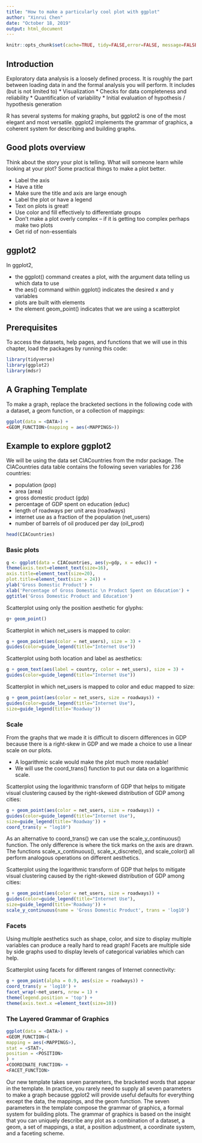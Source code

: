 ```yaml
---
title: "How to make a particularly cool plot with ggplot"
author: "Xinrui Chen"
date: "October 18, 2019"
output: html_document
---
```


```r
knitr::opts_chunk$set(cache=TRUE, tidy=FALSE,error=FALSE, message=FALSE, warning=FALSE, tidy.opts=list(width.cutoff=60))
```

## Introduction

Exploratory data analysis is a loosely defined process. It is roughly the part between loading data in and the formal analysis you will perform. It includes (but is not limited to)
  * Visualization
  * Checks for data completeness and reliability
  * Quantification of variability
  * Initial evaluation of hypothesis / hypothesis generation

R has several systems for making graphs, but ggplot2 is one of the most elegant and most versatile. ggplot2 implements the grammar of graphics, a coherent system for describing and building graphs.



## Good plots overview
Think about the story your plot is telling. What will someone learn while looking at your plot? Some practical things to make a plot better.

  * Label the axis
  * Have a title
  * Make sure the title and axis are large enough
  * Label the plot or have a legend
  * Text on plots is great!
  * Use color and fill effectively to differentiate groups
  * Don’t make a plot overly complex – if it is getting too complex perhaps make two plots
  * Get rid of non-essentials

## ggplot2

In ggplot2,

  * the ggplot() command creates a plot, with the argument data telling us which data to use
  * the aes() command within ggplot() indicates the desired x and y variables
  * plots are built with elements
  * the element geom_point() indicates that we are using a scatterplot

## Prerequisites
To access the datasets, help pages, and functions that we will use in this chapter, load the packages by running this code:

```r
library(tidyverse)
library(ggplot2)
library(mdsr)
```

## A Graphing Template
To make a graph, replace the bracketed sections in the following code with a dataset, a geom function, or a collection of mappings:

```{r，eval = FALSE}
ggplot(data = <DATA>) +
<GEOM_FUNCTION>(mapping = aes(<MAPPINGS>))
```


## Example to explore ggplot2

We will be using the data set CIACountries from the mdsr package. The CIACountries data table contains the following seven variables for 236 countries:

  * population (pop)
  * area (area)
  * gross domestic product (gdp)
  * percentage of GDP spent on education (educ)
  * length of roadways per unit area (roadways)
  * internet use as a fraction of the population (net_users)
  * number of barrels of oil produced per day (oil_prod)

```r
head(CIACountries)
```

### Basic plots

```r
g <- ggplot(data = CIACountries, aes(y=gdp, x = educ)) +
theme(axis.text=element_text(size=16),
axis.title=element_text(size=20),
plot.title=element_text(size = 24)) +
ylab('Gross Domestic Product') +
xlab('Percentage of Gross Domestic \n Product Spent on Education') +
ggtitle('Gross Domestic Product and Education')
```

Scatterplot using only the position aesthetic for glyphs:

```r
g+ geom_point()
```

Scatterplot in which net_users is mapped to color:

```r
g + geom_point(aes(color = net_users), size = 3) +
guides(color=guide_legend(title="Internet Use"))
```

Scatterplot using both location and label as aesthetics:

```r
g + geom_text(aes(label = country, color = net_users), size = 3) +
guides(color=guide_legend(title="Internet Use"))
```

Scatterplot in which net_users is mapped to color and educ mapped to size:

```r
g + geom_point(aes(color = net_users, size = roadways)) +
guides(color=guide_legend(title="Internet Use"),
size=guide_legend(title='Roadway'))
```

### Scale
From the graphs that we made it is difficult to discern differences in GDP because there is a right-skew in GDP and we made a choice to use a linear scale on our plots.

  * A logarithmic scale would make the plot much more readable!
  * We will use the coord_trans() function to put our data on a logarithmic scale.


Scatterplot using the logarithmic transform of GDP that helps to mitigate visual clustering caused by the right-skewed distribution of GDP among cities:

```r
g + geom_point(aes(color = net_users, size = roadways)) +
guides(color=guide_legend(title="Internet Use"),
size=guide_legend(title='Roadway')) +
coord_trans(y = "log10")
```

As an alternative to coord_trans() we can use the scale_y_continuous() function. The only difference is where the tick marks on the axis are drawn. The functions scale_x_continuous(), scale_x_discrete(), and scale_color() all perform analogous operations on different aesthetics.

Scatterplot using the logarithmic transform of GDP that helps to mitigate visual clustering caused by the right-skewed distribution of GDP among cities:

```r
g + geom_point(aes(color = net_users, size = roadways)) +
guides(color=guide_legend(title="Internet Use"),
size=guide_legend(title='Roadway')) +
scale_y_continuous(name = 'Gross Domestic Product', trans = 'log10')
```

### Facets

Using multiple aesthetics such as shape, color, and size to display multiple variables can produce a really hard to read graph! Facets are multiple side by side graphs used to display levels of categorical variables which can help.

Scatterplot using facets for different ranges of Internet connectivity:

```r
g + geom_point(alpha = 0.9, aes(size = roadways)) +
coord_trans(y = 'log10') +
facet_wrap(~net_users, nrow = 1) +
theme(legend.position = 'top') +
theme(axis.text.x =element_text(size=10))
```

### The Layered Grammar of Graphics

```{r，eval = FALSE}
ggplot(data = <DATA>) +
<GEOM_FUNCTION>(
mapping = aes(<MAPPINGS>),
stat = <STAT>,
position = <POSITION>
) +
<COORDINATE_FUNCTION> +
<FACET_FUNCTION>
```

Our new template takes seven parameters, the bracketed words that appear in the template. In practice, you rarely need to supply all seven parameters to make a graph because ggplot2 will provide useful defaults for everything except the data, the mappings, and the geom function. The seven parameters in the template compose the grammar of graphics, a formal system for building plots. The grammar of graphics is based on the insight that you can uniquely describe any plot as a combination of a dataset, a geom, a set of mappings, a stat, a position adjustment, a coordinate system, and a faceting scheme.


